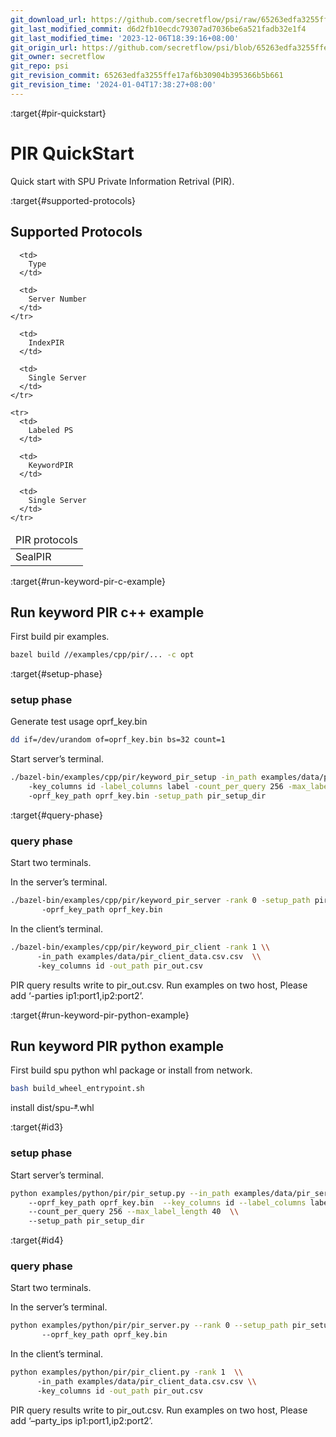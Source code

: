 ```yaml
---
git_download_url: https://github.com/secretflow/psi/raw/65263edfa3255ffe17af6b30904b395366b5b661/docs/user_guide/pir.rst
git_last_modified_commit: d6d2fb10ecdc79307ad7036be6a521fadb32e1f4
git_last_modified_time: '2023-12-06T18:39:16+08:00'
git_origin_url: https://github.com/secretflow/psi/blob/65263edfa3255ffe17af6b30904b395366b5b661/docs/user_guide/pir.rst
git_owner: secretflow
git_repo: psi
git_revision_commit: 65263edfa3255ffe17af6b30904b395366b5b661
git_revision_time: '2024-01-04T17:38:27+08:00'
---
```


:target{#pir-quickstart}

# PIR QuickStart

Quick start with SPU Private Information Retrival (PIR).

:target{#supported-protocols}

## Supported Protocols

<table>
  <thead>
    <tr>
      <td>
        PIR protocols
      </td>

      <td>
        Type
      </td>

      <td>
        Server Number
      </td>
    </tr>
  </thead>

  <tbody>
    <tr>
      <td>
        SealPIR
      </td>

      <td>
        IndexPIR
      </td>

      <td>
        Single Server
      </td>
    </tr>

    <tr>
      <td>
        Labeled PS
      </td>

      <td>
        KeywordPIR
      </td>

      <td>
        Single Server
      </td>
    </tr>
  </tbody>
</table>

:target{#run-keyword-pir-c-example}

## Run keyword PIR c++ example

First build pir examples.

```bash
bazel build //examples/cpp/pir/... -c opt
```

:target{#setup-phase}

### setup phase

Generate test usage oprf\_key.bin

```bash
dd if=/dev/urandom of=oprf_key.bin bs=32 count=1
```

Start server’s terminal.

```bash
./bazel-bin/examples/cpp/pir/keyword_pir_setup -in_path examples/data/pir_server_data.csv \\
    -key_columns id -label_columns label -count_per_query 256 -max_label_length 40  \\
    -oprf_key_path oprf_key.bin -setup_path pir_setup_dir
```

:target{#query-phase}

### query phase

Start two terminals.

In the server’s terminal.

```bash
./bazel-bin/examples/cpp/pir/keyword_pir_server -rank 0 -setup_path pir_setup_dir  \\
       -oprf_key_path oprf_key.bin
```

In the client’s terminal.

```bash
./bazel-bin/examples/cpp/pir/keyword_pir_client -rank 1 \\
      -in_path examples/data/pir_client_data.csv.csv  \\
      -key_columns id -out_path pir_out.csv
```

PIR query results write to pir\_out.csv.
Run examples on two host, Please add ‘-parties ip1\:port1,ip2\:port2’.

:target{#run-keyword-pir-python-example}

## Run keyword PIR python example

First build spu python whl package or install from network.

```bash
bash build_wheel_entrypoint.sh
```

install dist/spu-<del id="id2">\*</del>.whl

:target{#id3}

### setup phase

Start server’s terminal.

```bash
python examples/python/pir/pir_setup.py --in_path examples/data/pir_server_data.csv \\
    --oprf_key_path oprf_key.bin  --key_columns id --label_columns label \\
    --count_per_query 256 --max_label_length 40  \\
    --setup_path pir_setup_dir
```

:target{#id4}

### query phase

Start two terminals.

In the server’s terminal.

```bash
python examples/python/pir/pir_server.py --rank 0 --setup_path pir_setup_dir  \\
       --oprf_key_path oprf_key.bin
```

In the client’s terminal.

```bash
python examples/python/pir/pir_client.py -rank 1  \\
      -in_path examples/data/pir_client_data.csv.csv \\
      -key_columns id -out_path pir_out.csv
```

PIR query results write to pir\_out.csv.
Run examples on two host, Please add ‘–party\_ips ip1\:port1,ip2\:port2’.
